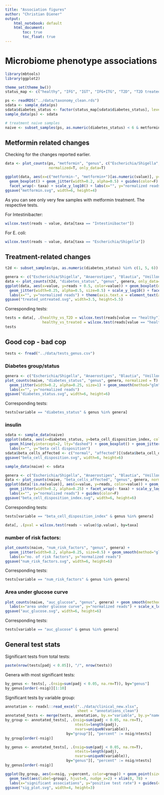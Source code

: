 ```yaml
---
title: "Association figures"
author: "Christian Diener"
output:
    html_notebook: default
    html_document:
        toc: true
        toc_float: true
---
```


# Microbiome phenotype associations

```r
library(mbtools)
library(ggplot2)

theme_set(theme_bw())
status_map <- c("healthy", "IFG", "IGT", "IFG+ITG", "T2D", "T2D treated")

ps <- readRDS("../data/taxonomy_clean.rds")
sdata <- sample_data(ps)
sdata$diabetes_status <- factor(status_map[sdata$diabetes_status], levels=status_map)
sample_data(ps) <- sdata

# treatment naive samples
naive <- subset_samples(ps, as.numeric(diabetes_status) < 6 & metformin == 0)
```


## Metformin related changes

Checking for the changes reported earlier.

```r
data <- plot_counts(ps, "metformin", "genus", c("Escherichia/Shigella", "Intestinibacter"), 
                    normalized=T, only_data=T)

ggplot(data, aes(x=c("metformin-", "metformin+")[as.numeric(value)], y=reads + 0.5, color=value)) + 
  geom_boxplot() + geom_jitter(width=0.2, alpha=0.5) + guides(color=F) +
  facet_wrap(~ taxa) + scale_y_log10() + labs(x="", y="normalized reads")
ggsave("metformin.svg", width=6, height=4)
```

As you can see only very few samples with metformin treatment. The respective tests.

For Intestinibacter:

```r
wilcox.test(reads ~ value, data[taxa == "Intestinibacter"])
```

For E. coli:

```r
wilcox.test(reads ~ value, data[taxa == "Escherichia/Shigella"])
```

## Treatment-related changes

```r
t2d <- subset_samples(ps, as.numeric(diabetes_status) %in% c(1, 5, 6))

genera <- c("Escherichia/Shigella", "Anaerostipes", "Blautia", "Veillonella", "Romboutsia", "Intestinibacter")
data <- plot_counts(t2d, "diabetes_status", "genus", genera, only_data=T) 
ggplot(data, aes(x=value, y=reads + 0.5, color=value)) + geom_boxplot(outlier.colour=NA) + guides(color=F) +
  geom_jitter(width=0.25, alpha=0.5, size=0.5) + scale_y_log10() + facet_wrap(~ taxa, ncol=2) + 
  labs(x="", y="normalized reads") + theme(axis.text.x = element_text(angle = 30, hjust = 1, vjust=1))
ggsave("treated_untreated.svg", width=3.5, height=5.5)
```

Corresponding tests:

```r
tests = data[, .(healthy_vs_T2D = wilcox.test(reads[value == "healthy"],  reads[value == "T2D"])$p.value,
                 healthy_vs_treated = wilcox.test(reads[value == "healthy"],  reads[value == "T2D treated"])$p.value), by=taxa]
tests
```

## Good cop - bad cop

```r
tests <- fread("../data/tests_genus.csv")
```

### Diabetes group/status

```r
genera <- c("Escherichia/Shigella", "Anaerostipes", "Blautia", "Veillonella")
plot_counts(naive, "diabetes_status", "genus", genera, normalized = T) +
  geom_jitter(width=0.2, alpha=0.25, size=1) + geom_smooth(method="glm", aes(group=0, x=as.numeric(value))) +
  labs(x="", y="normalized reads")
ggsave("diabetes_status.svg", width=6, height=6)
```

Corresponding tests:

```r
tests[variable == "diabetes_status" & genus %in% genera]
```

### insulin


```r
sdata <- sample_data(naive)
ggplot(sdata, aes(x=diabetes_status, y=beta_cell_disposition_index, color=diabetes_status)) + 
  geom_hline(yintercept=2, lty="dashed") + geom_boxplot() + geom_jitter(width=0.25, alpha=0.25) +
  labs(x="", y="beta cell disposition")
sdata$beta_cells_affected <- c("normal", "affected")[(sdata$beta_cell_disposition_index < 2) + 1]
ggsave("beta_cell_disposition.svg", width=6, height=6)

sample_data(naive) <- sdata
```

```r
genera <- c("Escherichia/Shigella", "Anaerostipes", "Blautia", "Veillonella")
data <- plot_counts(naive, "beta_cells_affected", "genus", genera, normalized = T, only_data=T)
ggplot(data[!is.na(value)], aes(x=value, y=reads, color=value)) + geom_boxplot() +
  geom_jitter(width=0.2, alpha=0.25) + facet_wrap(~ taxa) + scale_y_log10() +
  labs(x="", y="normalized reads") + guides(color=F)
ggsave("beta_cell_disposition_index.svg", width=6, height=6)
```

Corresponding tests:

```r
tests[variable == "beta_cell_disposition_index" & genus %in% genera]
```

```r
data[, .(pval = wilcox.test(reads ~ value)$p.value), by=taxa]
```


### number of risk factors:

```r
plot_counts(naive, "num_risk_factors", "genus", genera) +
  geom_jitter(width=0.2, alpha=0.25, size=0.5) + geom_smooth(method="glm", aes(group=0, x=as.numeric(value))) +
  labs(x="no. of risk factors", y="normalized reads")
ggsave("num_risk_factors.svg", width=6, height=6)
```


Corresponding tests:

```r
tests[variable == "num_risk_factors" & genus %in% genera]
```

### Area under glucose curve

```r
plot_counts(naive, "auc_glucose", "genus", genera) + geom_smooth(method="glm") +
  labs(x="area under glucose curve", y="normalized reads") + scale_x_log10(breaks=c(2000, 5000, 10000, 20000, 50000))
ggsave("auc_glucose.svg", width=6, height=6)
```

Corresponding tests:

```r
tests[variable == "auc_glucose" & genus %in% genera]
```

## General test stats

Significant tests from total tests:

```r
paste(nrow(tests[padj < 0.05]), "/", nrow(tests))
```

Genera with most significant tests:

```r
by_genus <- tests[, .(nsig=sum(padj < 0.05, na.rm=T)), by="genus"]
by_genus[order(-nsig)][1:10]
```

Significant tests by variable group:

```r
annotation <- readxl::read_excel("../data/clinical_new.xlsx",
                                 sheet = "annotations_clean")
annotated_tests <- merge(tests, annotation, by.x="variable", by.y="name")
by_group <- annotated_tests[, .(nsig=sum(padj < 0.05, na.rm=T),
                                ntests=length(padj),
                                nvars=uniqueN(variable)), 
                            by="group"][, "percent" := nsig/ntests]
by_group[order(-nsig)]
```

```r
by_genus <- annotated_tests[, .(nsig=sum(padj < 0.05, na.rm=T),
                                ntests=length(padj),
                                nvars=uniqueN(variable)), 
                            by="genus"][, "percent" := nsig/ntests]
by_genus[order(-nsig)]
```

```r
ggplot(by_group, aes(x=nsig, y=percent, color=group)) + geom_point(size=2) +
  geom_text(aes(label=group), hjust=0, nudge_x=2) + xlim(0, 78) +
  labs(x="significant associations", y="positive test rate") + guides(color=F)
ggsave("sig_plot.svg", width=4, height=3)
```

